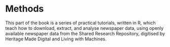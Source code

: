 # Methods

This part of the book is a series of practical tutorials, written in R, which teach how to download, extract, and analyse newspaper data, using openly available newspaper data from the Shared Research Repository, digitised by Heritage Made Digital and Living with Machines.

